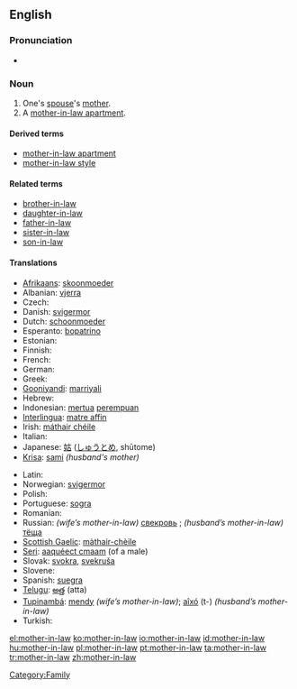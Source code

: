 ==English==

===Pronunciation===
* {{audio|en-us-mother-in-law.ogg|Audio (US)}}

===Noun===
{{wikipedia}}
{{en-noun|sg=[[mother]]-[[in-law]]|pl=mothers-in-law}}

# One's [[spouse]]'s [[mother]].
# A [[mother-in-law apartment]].

====Derived terms====
* [[mother-in-law apartment]]
* [[mother-in-law style]]

====Related terms====
* [[brother-in-law]]
* [[daughter-in-law]]
* [[father-in-law]]
* [[sister-in-law]]
* [[son-in-law]]

====Translations====
{{trans-top|spouse's mother}}
* [[Afrikaans]]: [[skoonmoeder]]
* Albanian: [[vjerra]] {{f}}
* Czech: {{t-|cs|tchyně|f}}
* Danish: [[svigermor]]
* Dutch: [[schoonmoeder]] {{f}}
* Esperanto: [[bopatrino]] {{f}}
* Estonian: {{t+|et|ämm}}
* Finnish: {{t+|fi|anoppi}}
* French: {{t+|fr|belle-mère|f}}
* German: {{t+|de|Schwiegermutter|f}}
* Greek: {{t+|el|πεθερά|f|sc=Grek}}
* [[Gooniyandi]]: [[marriyali]]
* Hebrew: {{t-|he|חמות|f|alt=חָמוֹת|tr=khamót|sc=Hebr}}
* Indonesian: [[mertua]] [[perempuan]]
* [[Interlingua]]: [[matre affin]]
* Irish: [[máthair chéile]]
* Italian: {{t+|it|suocera|f}}
* Japanese: [[姑]] ([[しゅうとめ]], shūtome)
* [[Krisa]]: [[sami]] ''(husband's mother)''
{{trans-mid}}
* Latin: {{t-|la|socrus|f}}
* Norwegian: [[svigermor]] {{f}}
* Polish: {{t+|pl|teściowa|f}}
* Portuguese: [[sogra]] {{f}}
* Romanian: {{t-|ro|soacră|f}}
* Russian: ''(wife’s mother-in-law)'' [[свекровь]] {{f}}; ''(husband’s mother-in-law)'' [[тёща]] {{f}}
* [[Scottish Gaelic]]: [[màthair-chèile]]
* [[Seri]]: [[aaquéect cmaam]] (of a male)
* Slovak: [[svokra]], [[svekruša]] {{f}}
* Slovene: {{t+|sl|tašča|f}}
* Spanish: [[suegra]] {{f}}
* [[Telugu]]: [[అత్త]] (atta)
* [[Tupinambá]]: [[mendy]] ''(wife’s mother-in-law)''; [[aîxó]] (t-) ''(husband’s mother-in-law)''
* Turkish: {{t+|tr|kaynana}}
{{trans-bottom}}

[[Category:Family]]

[[el:mother-in-law]]
[[ko:mother-in-law]]
[[io:mother-in-law]]
[[id:mother-in-law]]
[[hu:mother-in-law]]
[[pl:mother-in-law]]
[[pt:mother-in-law]]
[[ta:mother-in-law]]
[[tr:mother-in-law]]
[[zh:mother-in-law]]
